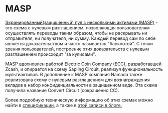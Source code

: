 # MASP

[Экранированный(защищенный) пул с несколькими активами (MASP)](https://medium.com/@lofingvv/%D0%BF%D0%BE%D0%B4%D1%80%D0%BE%D0%B1%D0%BD%D0%BE%D0%B5-%D0%BE%D0%B1%D1%8A%D1%8F%D1%81%D0%BD%D0%B5%D0%BD%D0%B8%D0%B5-masp-cfe6fa4f4df3) - это схема с нулевым разглашением, позволяющая пользователям осуществлять переводы таким образом, чтобы не раскрывать ни отправителя, ни получателя, ни сумму. Каждый перевод сам по себе является доказательством и часто называется "банкнотой". С точки зрения пользователей, построение этих доказательств с нулевым разглашением происходит "за кулисами".

MASP вдохновлен работой Electric Coin Company (ECC), разработавшей Zcash, и опирается на схему Sapling Circuit, реализуя функциональность мультиактивов. В дополнение к MASP компания Namada также реализовала схему с нулевым разглашением для вознаграждения вкладов в набор конфиденциальности в защищенном виде. Эта схема получила название Convert Circuit (сокращенно CC).

Более подробную техническую информацию об этих схемах можно найти в [спецификации](https://specs.namada.net), а также в [этой записи в блоге.](https://namada.net/blog/understanding-the-masp-and-cc-circuits)